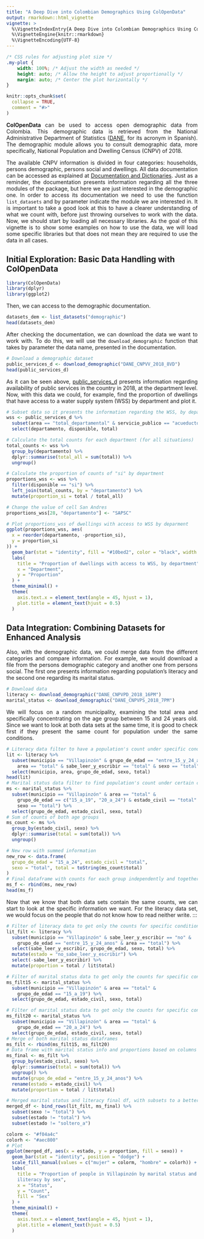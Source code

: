 ```yaml
---
title: "A Deep Dive into Colombian Demographics Using ColOpenData"
output: rmarkdown::html_vignette
vignette: >
  %\VignetteIndexEntry{A Deep Dive into Colombian Demographics Using ColOpenData}
  %\VignetteEngine{knitr::rmarkdown}
  %\VignetteEncoding{UTF-8}
---
```


```css
/* CSS rules for adjusting plot size */
.my-plot {
    width: 100%; /* Adjust the width as needed */
    height: auto; /* Allow the height to adjust proportionally */
    margin: auto; /* Center the plot horizontally */
}

```

```r
knitr::opts_chunk$set(
  collapse = TRUE,
  comment = "#>"
)
```

::: {style="text-align: justify;"}

**ColOpenData** can be used to access open demographic data from Colombia. This demographic data is retrieved from the National Administrative Department of Statistics ([DANE](https://www.dane.gov.co/index.php/estadisticas-por-tema), for its acronym in Spanish). The demographic module allows you to consult demographic data, more specifically, National Population and Dwelling Census (CNPV) of 2018.

The available CNPV information is divided in four categories: households, persons demographic, persons social and dwellings. All data documentation can be accessed as explained at [Documentation and Dictionaries](https://epiverse-trace.github.io/ColOpenData/articles/documentation_and_dictionaries.html). Just as a reminder, the documentation presents information regarding all the three modules of the package, but here we are just interested in the demographic one. In order to access its documentation we need to use the function `list_datasets` and by parameter indicate the module we are interested in. It is important to take a good look at this to have a clearer understanding of what we count with, before just throwing ourselves to work with the data. Now, we should start by loading all necessary libraries. As the goal of this vignette is to show some examples on how to use the data, we will load some specific libraries but that does not mean they are required to use the data in all cases.
:::

## Initial Exploration: Basic Data Handling with ColOpenData

```r
library(ColOpenData)
library(dplyr)
library(ggplot2)
```

::: {style="text-align: justify;"}
Then, we can access to the demographic documentation.

```r
datasets_dem <- list_datasets("demographic")
head(datasets_dem)
```

After checking the documentation, we can download the data we want to work with. To do this, we will use the `download_demographic` function that takes by parameter the data name, presented in the documentation.
:::

```r
# Download a demographic dataset
public_services_d <- download_demographic("DANE_CNPVV_2018_8VD")
head(public_services_d)
```

::: {style="text-align: justify;"}
As it can be seen above, [public_services_d]{.underline} presents information regarding availability of public services in the country in 2018, at the department level. Now, with this data we could, for example, find the proportion of dwellings that have access to a water supply system (WSS) by department and plot it.
:::

```r
# Subset data so it presents the information regarding the WSS, by department
wss <- public_services_d %>%
  subset(area == "total_departamental" & servicio_publico == "acueducto") %>%
  select(departamento, disponible, total)

# Calculate the total counts for each department (for all situations)
total_counts <- wss %>%
  group_by(departamento) %>%
  dplyr::summarise(total_all = sum(total)) %>%
  ungroup()

# Calculate the proportion of counts of "si" by department
proportions_wss <- wss %>%
  filter(disponible == "si") %>%
  left_join(total_counts, by = "departamento") %>%
  mutate(proportion_si = total / total_all)

# Change the value of cell San Andres
proportions_wss[28, "departamento"] <- "SAPSC"

# Plot proportions_wss of dwellings with access to WSS by deparment
ggplot(proportions_wss, aes(
  x = reorder(departamento, -proportion_si),
  y = proportion_si
)) +
  geom_bar(stat = "identity", fill = "#10bed2", color = "black", width = 0.6) +
  labs(
    title = "Proportion of dwellings with access to WSS, by department",
    x = "Department",
    y = "Proportion"
  ) +
  theme_minimal() +
  theme(
    axis.text.x = element_text(angle = 45, hjust = 1),
    plot.title = element_text(hjust = 0.5)
  )
```

## Data Integration: Combining Datasets for Enhanced Analysis

::: {style="text-align: justify;"}
Also, with the demographic data, we could merge data from the different categories and compare information. For example, we would download a file from the persons demographic category and another one from persons social. The first one presents information regarding population's literacy and the second one regarding its marital status.
:::

```r
# Download data
literacy <- download_demographic("DANE_CNPVPD_2018_16PM")
marital_status <- download_demographic("DANE_CNPVPS_2018_7PM")
```

::: {style="text-align: justify;"}
We will focus on a random municipality, examining the total area and specifically concentrating on the age group between 15 and 24 years old. Since we want to look at both data sets at the same time, it is good to check first if they present the same count for population under the same conditions.
:::

```r
# Literacy data filter to have a population's count under specific conditions
lit <- literacy %>%
  subset(municipio == "Villapinzón" & grupo_de_edad == "entre_15_y_24_anos" &
    area == "total" & sabe_leer_y_escribir == "total" & sexo == "total") %>%
  select(municipio, area, grupo_de_edad, sexo, total)
head(lit)
# Marital status data filter to find population's count under certain conditions
ms <- marital_status %>%
  subset(municipio == "Villapinzón" & area == "total" &
    grupo_de_edad == c("15_a_19", "20_a_24") & estado_civil == "total" &
    sexo == "total") %>%
  select(grupo_de_edad, estado_civil, sexo, total)
# Sum of counts of both age groups
ms_count <- ms %>%
  group_by(estado_civil, sexo) %>%
  dplyr::summarise(total = sum(total)) %>%
  ungroup()

# New row with summed information
new_row <- data.frame(
  grupo_de_edad = "15_a_24", estado_civil = "total",
  sexo = "total", total = toString(ms_count$total)
)
# Final dataframe with counts for each group independently and together
ms_f <- rbind(ms, new_row)
head(ms_f)
```

::: {style="text-align: justify;"}
Now that we know that both data sets contain the same counts, we can start to look at the specific information we want. For the literacy data set, we would focus on the people that do not know how to read neither write. :::
:::

```r
# Filter of literacy data to get only the counts for specific conditions
lit_filt <- literacy %>%
  subset(municipio == "Villapinzón" & sabe_leer_y_escribir == "no" &
    grupo_de_edad == "entre_15_y_24_anos" & area == "total") %>%
  select(sabe_leer_y_escribir, grupo_de_edad, sexo, total) %>%
  mutate(estado = "no_sabe_leer_y_escribir") %>%
  select(-sabe_leer_y_escribir) %>%
  mutate(proportion = total / lit$total)

# Filter of marital status data to get only the counts for specific conditions
ms_filt15 <- marital_status %>%
  subset(municipio == "Villapinzón" & area == "total" &
    grupo_de_edad == "15_a_19") %>%
  select(grupo_de_edad, estado_civil, sexo, total)

# Filter of marital status data to get only the counts for specific conditions
ms_filt20 <- marital_status %>%
  subset(municipio == "Villapinzón" & area == "total" &
    grupo_de_edad == "20_a_24") %>%
  select(grupo_de_edad, estado_civil, sexo, total)
# Merge of both marital status dataframes
ms_filt <- rbind(ms_filt15, ms_filt20)
# Data frame with marital status info and proportions based on columns
ms_final <- ms_filt %>%
  group_by(estado_civil, sexo) %>%
  dplyr::summarise(total = sum(total)) %>%
  ungroup() %>%
  mutate(grupo_de_edad = "entre_15_y_24_anos") %>%
  rename(estado = estado_civil) %>%
  mutate(proportion = total / lit$total)

# Merged marital status and literacy final df, with subsets to a better graph
merged_df <- bind_rows(lit_filt, ms_final) %>%
  subset(sexo != "total") %>%
  subset(estado != "total") %>%
  subset(estado != "soltero_a")

colorm <- "#f04a4c"
colorh <- "#aec800"
# Plot
ggplot(merged_df, aes(x = estado, y = proportion, fill = sexo)) +
  geom_bar(stat = "identity", position = "dodge") +
  scale_fill_manual(values = c("mujer" = colorm, "hombre" = colorh)) +
  labs(
    title = "Proportion of people in Villapinzón by marital status and
    iliteracy by sex",
    x = "Status",
    y = "Count",
    fill = "Sex"
  ) +
  theme_minimal() +
  theme(
    axis.text.x = element_text(angle = 45, hjust = 1),
    plot.title = element_text(hjust = 0.5)
  )
```
